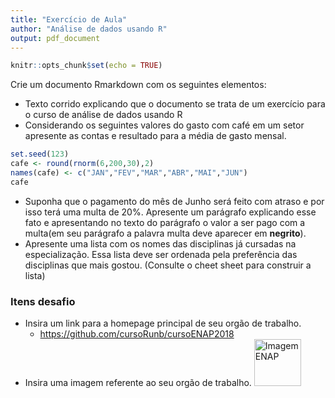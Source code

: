 ```yaml
---
title: "Exercício de Aula"
author: "Análise de dados usando R"
output: pdf_document
---
```


```r
knitr::opts_chunk$set(echo = TRUE)
```



Crie um documento Rmarkdown com os seguintes elementos:

* Texto corrido explicando que o documento se trata de um exercício para o curso de análise de dados usando R
* Considerando os seguintes valores do gasto com café em um setor apresente as contas e resultado para a média de gasto mensal.
```r
set.seed(123)
cafe <- round(rnorm(6,200,30),2)
names(cafe) <- c("JAN","FEV","MAR","ABR","MAI","JUN")
cafe
```
* Suponha que o pagamento do mês de Junho será feito com atraso e por isso terá uma multa de 20%. Apresente um parágrafo explicando esse fato e apresentando no texto do parágrafo o valor a ser pago com a multa(em seu parágrafo a palavra multa deve aparecer em __negrito__).
* Apresente uma lista com os nomes das disciplinas já cursadas na especialização. Essa lista deve ser ordenada pela preferência das disciplinas que mais gostou. (Consulte o cheet sheet para construir a lista)

### Itens desafio
 
 
* Insira um link para a homepage principal de seu orgão de trabalho.
    + [https://github.com/cursoRunb/cursoENAP2018](https://github.com/cursoRunb/cursoENAP2018)

* Insira uma imagem referente ao seu orgão de trabalho. 
![Imagem ENAP](imagemEnap.png){width=75px}
